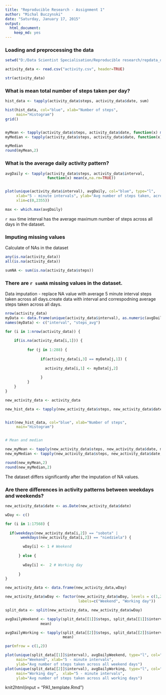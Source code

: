 ```yaml
---
title: "Reproducible Research - Assignment 1"
author: "Michal Buczynski"
date: "Saturday, January 17, 2015"
output:
  html_document:
    keep_md: yes
---
```

### Loading and preprocessing the data

```r


setwd("D:/Data Scientist Specialisation/Reproducible research/repdata_data_activity")

activity_data <- read.csv("activity.csv", header=TRUE)

str(activity_data)


```

### What is mean total number of steps taken per day?
```r

hist_data <- tapply(activity_data$steps, activity_data$date, sum)

hist(hist_data, col="blue", xlab="Number of steps", 
     main="Histogram")
grid()


myMean <- tapply(activity_data$steps, activity_data$date, function(x) mean(x,na.rm=TRUE))
myMedian <- tapply(activity_data$steps, activity_data$date, function(x) median(x, na.rm=TRUE))

myMedian
round(myMean,2)
```

### What is the average daily activity pattern?
```r

avgDaily <- tapply(activity_data$steps, activity_data$interval, 
                   function(x) mean(x,na.rm=TRUE))


plot(unique(activity_data$interval), avgDaily, col="blue", type="l",
     xlab="5 - minute intervals", ylab="Avg number of steps taken, across all days",
     xlim=c(0,2355))

max <- which.max(avgDaily)


```

`r max` time interval has the average maximum number of steps across all days in the dataset.

### Imputing missing values
Calculate  of NAs in the dataset
```r

any(is.na(activity_data))
all(is.na(activity_data))

sumNA <- sum(is.na(activity_data$steps))
```
### There are `r sumNA` missing values in the dataset.

Data imputation - replace NA value with average 5 minute interval steps taken across all days.create data with interval and correspodning average steps taken across all days.

```r
nrow(activity_data)
myData <- data.frame(unique(activity_data$interval), as.numeric(avgDaily))
names(myData) <- c("interval", "steps_avg")

for (i in 1:nrow(activity_data)) {
  
    if(is.na(activity_data[i,1])) {
      
          for (j in 1:288) {
            
                if(activity_data[i,3] == myData[j,1]) {
                  
                  activity_data[i,1] <- myData[j,2]
                  
                }
          } 
    } 
}

new_activity_data <- activity_data

new_hist_data <- tapply(new_activity_data$steps, new_activity_data$date, sum)


hist(new_hist_data, col="blue", xlab="Number of steps", 
     main="Histogram")


# Mean and median

new_myMean <- tapply(new_activity_data$steps, new_activity_data$date, mean)
new_myMedian <- tapply(new_activity_data$steps, new_activity_data$date, median)

round(new_myMean,2)
round(new_myMedian,2)
```
The dataset differs significantly after the imputation of NA values. 

### Are there differences in activity patterns between weekdays and weekends?
```r

new_activity_data$date <- as.Date(new_activity_data$date)

wDay <- c()

for (i in 1:17568) {
  
  if(weekdays(new_activity_data[i,2]) == "sobota" | 
       weekdays(new_activity_data[i,2]) == "niedziela") {

        wDay[i] <- 1 # Weekend
      
      } else {  
        
        wDay[i] <-  2 # Working day
            
      }
}

new_activity_data <- data.frame(new_activity_data,wDay)

new_activity_data$wDay <- factor(new_activity_data$wDay, levels = c(1,2),
                                 labels=c("Weekend", "Working day"))

split_data <- split(new_activity_data, new_activity_data$wDay)

avgDailyWeekend <- tapply(split_data[[1]]$steps, split_data[[1]]$interval, 
                mean)

avgDailyWorking <- tapply(split_data[[2]]$steps, split_data[[2]]$interval, 
                          mean)

par(mfrow = c(1,2))

plot(unique(split_data[[1]]$interval), avgDailyWeekend, type="l", col="red",
     main="Weekend", xlab="5 - minute intervals", 
     ylab="Avg number of steps taken across all weekend days")
plot(unique(split_data[[2]]$interval), avgDailyWorking, type="l", col="blue",
     main="Working day",  xlab="5 - minute intervals", 
     ylab="Avg number of steps taken across all working days")


```

knit2html(input = "PA1_template.Rmd")
